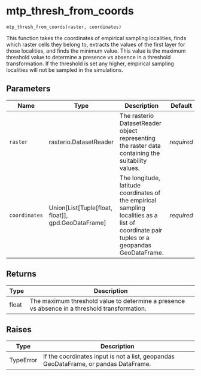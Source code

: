# mtp_thresh_from_coords { #spaceprime.mtp_thresh_from_coords }

`mtp_thresh_from_coords(raster, coordinates)`

This function takes the coordinates of empirical sampling localities, finds which raster cells they belong to, extracts the values of the first layer for those localities, and finds the minimum value.
This value is the maximum threshold value to determine a presence vs absence in a threshold transformation.
If the threshold is set any higher, empirical sampling localities will not be sampled in the simulations.

## Parameters

| Name          | Type                                                     | Description                                                                                                                               | Default    |
|---------------|----------------------------------------------------------|-------------------------------------------------------------------------------------------------------------------------------------------|------------|
| `raster`      | rasterio.DatasetReader                                   | The rasterio DatasetReader object representing the raster data containing the suitability values.                                         | _required_ |
| `coordinates` | Union\[List\[Tuple\[float, float\]\], gpd.GeoDataFrame\] | The longitude, latitude coordinates of the empirical sampling localities as a list of coordinate pair tuples or a geopandas GeoDataFrame. | _required_ |

## Returns

| Type   | Description                                                                                   |
|--------|-----------------------------------------------------------------------------------------------|
| float  | The maximum threshold value to determine a presence vs absence in a threshold transformation. |

## Raises

| Type      | Description                                                                          |
|-----------|--------------------------------------------------------------------------------------|
| TypeError | If the coordinates input is not a list, geopandas GeoDataFrame, or pandas DataFrame. |
